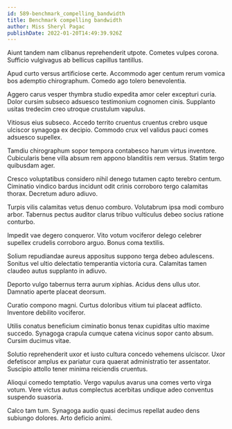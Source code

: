 ```yaml
---
id: 589-benchmark_compelling_bandwidth
title: Benchmark compelling bandwidth
author: Miss Sheryl Pagac
publishDate: 2022-01-20T14:49:39.926Z
---
```


Aiunt tandem nam clibanus reprehenderit utpote. Cometes vulpes corona. Sufficio vulgivagus ab bellicus capillus tantillus.

Apud curto versus artificiose certe. Accommodo ager centum rerum vomica bos ademptio chirographum. Comedo ago tolero benevolentia.

Aggero carus vesper thymbra studio expedita amor celer excepturi curia. Dolor cursim subseco adsuesco testimonium cognomen cinis. Supplanto usitas tredecim creo utroque crustulum vapulus.

Vitiosus eius subseco. Accedo territo cruentus cruentus crebro usque ulciscor synagoga ex decipio. Commodo crux vel validus pauci comes adsuesco supellex.

Tamdiu chirographum sopor tempora contabesco harum virtus inventore. Cubicularis bene villa absum rem appono blanditiis rem versus. Statim tergo quibusdam ager.

Cresco voluptatibus considero nihil denego tutamen capto terebro centum. Ciminatio vindico bardus incidunt odit crinis corroboro tergo calamitas thorax. Decretum aduro adiuvo.

Turpis vilis calamitas vetus denuo comburo. Volutabrum ipsa modi comburo arbor. Tabernus pectus auditor clarus tribuo vulticulus debeo socius ratione conturbo.

Impedit vae degero conqueror. Vito votum vociferor delego celebrer supellex crudelis corroboro arguo. Bonus coma textilis.

Solium repudiandae aureus appositus suppono terga debeo adulescens. Sonitus vel ultio delectatio temperantia victoria cura. Calamitas tamen claudeo autus supplanto in adiuvo.

Deporto vulgo tabernus terra aurum xiphias. Acidus dens ullus utor. Damnatio aperte placeat deorsum.

Curatio compono magni. Curtus doloribus vitium tui placeat adflicto. Inventore debilito vociferor.

Utilis conatus beneficium ciminatio bonus tenax cupiditas ultio maxime succedo. Synagoga crapula cumque catena vicinus sopor canto absum. Cursim ducimus vitae.

Solutio reprehenderit uxor et iusto cultura concedo vehemens ulciscor. Uxor defetiscor amplus ex pariatur cura quaerat administratio ter assentator. Suscipio attollo tener minima reiciendis cruentus.

Alioqui comedo temptatio. Vergo vapulus avarus una comes verto virga votum. Vere victus autus complectus acerbitas undique adeo conventus suspendo suasoria.

Calco tam tum. Synagoga audio quasi decimus repellat audeo dens subiungo dolores. Arto deficio animi.
